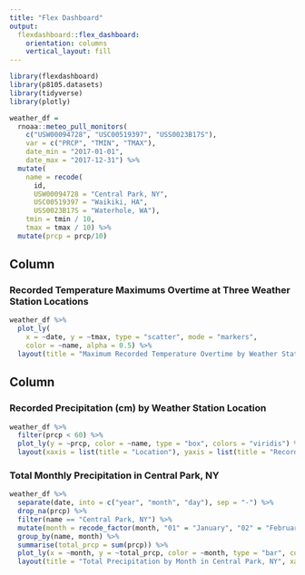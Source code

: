```yaml
---
title: "Flex Dashboard"
output: 
  flexdashboard::flex_dashboard:
    orientation: columns
    vertical_layout: fill
---
```


```r
library(flexdashboard)
library(p8105.datasets)
library(tidyverse)
library(plotly)
```


```r
weather_df = 
  rnoaa::meteo_pull_monitors(
    c("USW00094728", "USC00519397", "USS0023B17S"),
    var = c("PRCP", "TMIN", "TMAX"), 
    date_min = "2017-01-01",
    date_max = "2017-12-31") %>%
  mutate(
    name = recode(
      id, 
      USW00094728 = "Central Park, NY", 
      USC00519397 = "Waikiki, HA",
      USS0023B17S = "Waterhole, WA"),
    tmin = tmin / 10,
    tmax = tmax / 10) %>%
  mutate(prcp = prcp/10)
```

Column {data-width=650}
-----------------------------------------------------------------------

### Recorded Temperature Maximums Overtime at Three Weather Station Locations

```r
weather_df %>%
  plot_ly(
    x = ~date, y = ~tmax, type = "scatter", mode = "markers",
    color = ~name, alpha = 0.5) %>%
  layout(title = "Maximum Recorded Temperature Overtime by Weather Station Location", xaxis = list(title = "Date"), yaxis = list(title = "Maximum Temperature (C)"))
```

Column {data-width=350}
-----------------------------------------------------------------------

### Recorded Precipitation (cm) by Weather Station Location

```r
weather_df %>%
  filter(prcp < 60) %>%
  plot_ly(y = ~prcp, color = ~name, type = "box", colors = "viridis") %>%
  layout(xaxis = list(title = "Location"), yaxis = list(title = "Recorded precipitation (cm)"))
```

### Total Monthly Precipitation in Central Park, NY

```r
weather_df %>%
  separate(date, into = c("year", "month", "day"), sep = "-") %>%
  drop_na(prcp) %>%
  filter(name == "Central Park, NY") %>%
  mutate(month = recode_factor(month, "01" = "January", "02" = "February", "03" = "March", "04" = "April", "05" = "May", "06" = "June", "07" = "July", "08" = "August", "09" = "September", "10" = "October", "11" = "November", "12" = "December")) %>%
  group_by(name, month) %>%
  summarise(total_prcp = sum(prcp)) %>%
  plot_ly(x = ~month, y = ~total_prcp, color = ~month, type = "bar", colors = "viridis") %>%
  layout(title = "Total Precipitation by Month in Central Park, NY", xaxis = list(title = "Month"), yaxis = list(title = "Total Precipitation (cm)"))
```

